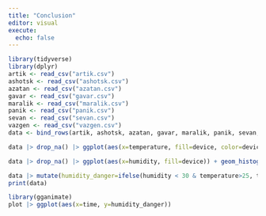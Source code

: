 ```yaml
---
title: "Conclusion"
editor: visual
execute:
  echo: false
---
```


```r
library(tidyverse)
library(dplyr)
artik <- read_csv("artik.csv")
ashotsk <- read_csv("ashotsk.csv")
azatan <- read_csv("azatan.csv")
gavar <- read_csv("gavar.csv")
maralik <- read_csv("maralik.csv")
panik <- read_csv("panik.csv")
sevan <- read_csv("sevan.csv")
vazgen <- read_csv("vazgen.csv")
data <- bind_rows(artik, ashotsk, azatan, gavar, maralik, panik, sevan, vazgen) 

data |> drop_na() |> ggplot(aes(x=temperature, fill=device, color=device)) + geom_density(alpha=0.2) + theme_minimal() + xlim(-25, 50) + labs(fill="Area", color="Area", x="Temperature", y="Density") + scale_fill_manual(values = rainbow(8), labels = c("Vazgen_Sargsyan" = "Vazgen Sargsyan school")) + scale_color_manual(values = rainbow(8), labels = c("Vazgen_Sargsyan" = "Vazgen Sargsyan school"))

```

```r
data |> drop_na() |> ggplot(aes(x=humidity, fill=device)) + geom_histogram(binwidth=1) + labs(fill="Area", color="Area", x="Humidity", y="Density") + scale_fill_manual(values=rainbow(8), labels = c("Vazgen_Sargsyan" = "Vazgen Sargsyan school")) + theme_minimal() 
```

```r
data |> mutate(humidity_danger=ifelse(humidity < 30 & temperature>25, temperature-humidity, NA), .before=1)
print(data)

library(gganimate)
plot |> ggplot(aes(x=time, y=humidity_danger))
```


